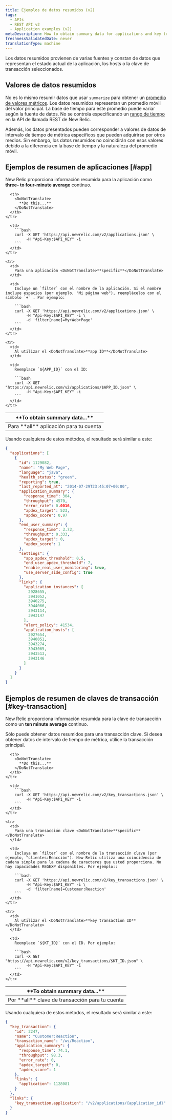 ```yaml
---
title: Ejemplos de datos resumidos (v2)
tags:
  - APIs
  - REST API v2
  - Application examples (v2)
metaDescription: How to obtain summary data for applications and key transactions by using New Relic's REST API v2.
freshnessValidatedDate: never
translationType: machine
---
```


Los datos resumidos provienen de varias fuentes y constan de datos que representan el estado actual de la aplicación, los hosts o la clave de transacción seleccionados.

## Valores de datos resumidos

No es lo mismo resumir datos que usar `summarize` para obtener un [promedio de valores métricos](/docs/apm/apis/requirements/calculating-average-metric-values-summarize). Los datos resumidos representan un promedio móvil del valor principal. La base de tiempo para este promedio puede variar según la fuente de datos. No se controla especificando un [rango de tiempo](/docs/apm/apis/api-v2-examples/specifying-time-range-api-v2) en la API de llamada REST de New Relic.

Además, los datos presentados pueden corresponder a valores de datos de intervalo de tiempo de métrica específicos que pueden adquirirse por otros medios. Sin embargo, los datos resumidos no coincidirán con esos valores debido a la diferencia en la base de tiempo y la naturaleza del promedio móvil.

## Ejemplos de resumen de aplicaciones [#app]

New Relic proporciona información resumida para la aplicación como <DoNotTranslate>**three- to four-minute average**</DoNotTranslate> continuo.

<table>
  <thead>
    <tr>
      <th width={200}>
        <DoNotTranslate>
          **To obtain summary data...**
        </DoNotTranslate>
      </th>

      <th>
        <DoNotTranslate>
          **Do this...**
        </DoNotTranslate>
      </th>
    </tr>
  </thead>

  <tbody>
    <tr>
      <td>
        Para <DoNotTranslate>**all**</DoNotTranslate> aplicación para tu cuenta
      </td>

      <td>
        ```bash
        curl -X GET 'https://api.newrelic.com/v2/applications.json' \
             -H "Api-Key:$API_KEY" -i
        ```
      </td>
    </tr>

    <tr>
      <td>
        Para una aplicación <DoNotTranslate>**specific**</DoNotTranslate>
      </td>

      <td>
        Incluye un `filter` con el nombre de la aplicación. Si el nombre incluye espacios (por ejemplo, "Mi página web"), reemplácelos con el símbolo `+` . Por ejemplo:

        ```bash
        curl -X GET 'https://api.newrelic.com/v2/applications.json' \
             -H "Api-Key:$API_KEY" -i \
             -d 'filter[name]=My+Web+Page'
        ```
      </td>
    </tr>

    <tr>
      <td>
        Al utilizar el <DoNotTranslate>**app ID**</DoNotTranslate>
      </td>

      <td>
        Reemplace `${APP_ID}` con el ID:

        ```bash
        curl -X GET "https://api.newrelic.com/v2/applications/$APP_ID.json" \
             -H "Api-Key:$API_KEY" -i
        ```
      </td>
    </tr>
  </tbody>
</table>

Usando cualquiera de estos métodos, el resultado será similar a este:

```json
{
  "applications": [
    {
      "id": 1129082,
      "name": "My Web Page",
      "language": "java",
      "health_status": "green",
      "reporting": true,
      "last_reported_at": "2014-07-29T23:45:07+00:00",
      "application_summary": {
        "response_time": 304,
        "throughput": 4570,
        "error_rate": 0.0016,
        "apdex_target": 523,
        "apdex_score": 0.97
      },
      "end_user_summary": {
        "response_time": 3.73,
        "throughput": 0.333,
        "apdex_target": 0,
        "apdex_score": 1
      },
      "settings": {
        "app_apdex_threshold": 0.5,
        "end_user_apdex_threshold": 7,
        "enable_real_user_monitoring": true,
        "use_server_side_config": true
      },
      "links": {
        "application_instances": [
          2928655,
          3941052,
          3940275,
          3944066,
          3943114,
          3943147
        ],
        "alert_policy": 41534,
        "application_hosts": [
          2927654,
          3940051,
          3943274,
          3943065,
          3943513,
          3943146
        ]
      }
    }
  ]
}
```

## Ejemplos de resumen de claves de transacción [#key-transaction]

New Relic proporciona información resumida para la clave de transacción como un <DoNotTranslate>**ten minute average**</DoNotTranslate> continuo.

<Callout variant="important">
  Sólo puede obtener datos resumidos para una transacción clave. Si desea obtener datos de intervalo de tiempo de métrica, utilice la transacción principal.
</Callout>

<table>
  <thead>
    <tr>
      <th width={200}>
        <DoNotTranslate>
          **To obtain summary data...**
        </DoNotTranslate>
      </th>

      <th>
        <DoNotTranslate>
          **Do this...**
        </DoNotTranslate>
      </th>
    </tr>
  </thead>

  <tbody>
    <tr>
      <td>
        Por <DoNotTranslate>**all**</DoNotTranslate> clave de transacción para tu cuenta
      </td>

      <td>
        ```bash
        curl -X GET 'https://api.newrelic.com/v2/key_transactions.json' \
             -H "Api-Key:$API_KEY" -i
        ```
      </td>
    </tr>

    <tr>
      <td>
        Para una transacción clave <DoNotTranslate>**specific**</DoNotTranslate>
      </td>

      <td>
        Incluya un `filter` con el nombre de la transacción clave (por ejemplo, "clientes:Reacción"). New Relic utiliza una coincidencia de cadena simple para la cadena de caracteres que usted proporciona. No hay capacidades REGEXP disponibles. Por ejemplo::

        ```bash
        curl -X GET 'https://api.newrelic.com/v2/key_transactions.json' \
             -H "Api-Key:$API_KEY" -i \
             -d 'filter[name]=Customer:Reaction'
        ```
      </td>
    </tr>

    <tr>
      <td>
        Al utilizar el <DoNotTranslate>**key transaction ID**</DoNotTranslate>
      </td>

      <td>
        Reemplace `${KT_ID}` con el ID. Por ejemplo:

        ```bash
        curl -X GET "https://api.newrelic.com/v2/key_transactions/$KT_ID.json" \
             -H "Api-Key:$API_KEY" -i
        ```
      </td>
    </tr>
  </tbody>
</table>

Usando cualquiera de estos métodos, el resultado será similar a este:

```json
{
  "key_transaction": {
    "id": 2247,
    "name": "Customer:Reaction",
    "transaction_name": "/ws/Reaction",
    "application_summary": {
      "response_time": 74.1,
      "throughput": 98.3,
      "error_rate": 0,
      "apdex_target": 0,
      "apdex_score": 1
    },
    "links": {
      "application": 1128081
    }
  },
  "links": {
    "key_transaction.application": "/v2/applications/{application_id}"
  }
}
```